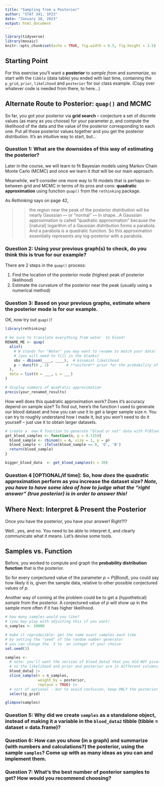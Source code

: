 ```yaml
---
title: "Sampling from a Posterior"
author: "STAT 341, SP23"
date: "January 18, 2023"
output: html_document
---
```


```r
library(tidyverse)
library(mosaic)
knitr::opts_chunk$set(echo = TRUE, fig.width = 6.5, fig.height = 3.5)
```

## Starting Point

For this exercise you'll want a **posterior** to *sample from* and *summarize*, so start with the `tibble` (data table) you ended with last time, containing the `p_grid`, `prior`, `likelihood` and `posterior` for our class example. (Copy over whatever code is needed from there, to here...)

##  Alternate Route to Posterior: `quap()` and MCMC

So far, you got your posterior via **grid search** -- conjecture a set of discrete values (as many as you choose) for your parameter $p$, and compute the likelihood of the data  and the value of the  posterior corresponding to each one. Put all those posterior values together and you get the  posterior distribution. It's an intuitive way to start, but...

### Question 1: What  are the downsides of this way of estimating the posterior?

Later in the course, we will learn to fit Bayesian models using Markov Chain Monte Carlo (MCMC) and once we learn it *that* will be our main approach.

Meanwhile, we'll consider one more way to fit models that is perhaps in-between grid and MCMC in terms of its pros and cons: **quadratic approximation** using function `quap()` from the `rethinking` package.

As *Rethinking* says on page 42,

>> the region near the peak of the posterior distribution will be nearly Gaussian — or "normal" — in  shape...A Gaussian approximation is called "quadratic approximation" because the [natural] logarithm of  a Gaussian distribution forms a parabola. And a parabola is a quadratic function. So this  approximation essentially represents any log-posterior with a parabola.

###  Question 2: Using your previous graph(s) to check, do you think this is true for our example?

There are 2 steps in the `quap()` process:

1) Find the location of the posterior mode (highest peak of posterior likelihood)
2) Estimate  the curvature of the posterior near the peak (usually using a numerical method)

### Question 3: Based on your previous graphs, estimate where the posterior mode is for our example.

OK, now try out `quap()`!

```r
library(rethinking)

# be sure to translate everything from water  to blood!
RENAME_ME <- quap(
  alist(
    # W stands for "Water" you may want to rename to match your data!
    # (you will need to fill in the blanks)
    obs ~ dbinom(____, ____),  # binomial likelihood 
    p ~ dunif(0 , 1)        # **uniform** prior for the probability of success, "p"
  ), 
  data = list(W = ___, L = ___)
)

# display summary of quadratic approximation 
precis(your_renamed_results)
```

How well does this quadratic approximation work? Does it's accuracy depend on sample size? To find out, here's the function I used to generate our blood dataset and how you can use it to get a larger sample size $n$. You can try to roughly understand how I made it, but you won't need to do it yourself -- just use it to obtain larger datasets.

```r
# create a  new R function to generate "blood or not" data with P(Blood) = 0.115
get_blood_samples <- function(n, p = 0.115){
  blood_sample <- rbinom(n = n, size = 1, p = p)
  blood_sample <- ifelse(blood_sample == 0, 'O', 'B')
  return(blood_sample)
}
```

```r
bigger_blood_data  <- get_blood_samples(n = 30)
```

### Question 4 [OPTIONAL/if time]: So, how *does* the quadratic approximation perform as you increase the dataset size? *Note, you have to have some idea of how to judge what  the "right answer" (true posterior) is in order to answer this!*

## Where Next: Interpret & Present the Posterior

Once you have the posterior, you have your answer! Right?!?

Well...yes, and no. You need to be able to interpret it, and clearly communicate what it means. Let's devise some tools.

## Samples vs. Function
Before, you worked to compute and graph the **probability distribution function** that is the posterior.

So for every conjectured value of the parameter $p$ = $P(Blood)$, you could say how likely it is, given the sample data, relative to other possible conjectured values of $p$.

Another way of coming at the problem could be to get a (hypothetical) *sample* from the posterior. A conjectured value of $p$ will show up in the sample more often if it has higher likelihood.

```r
# how many samples would you like?
# (you may play with adjusting this if you want)
n_samples <- 10000

# make it reproducible: get the same exact samples each time
# by setting the "seed" of the random number generator
# you can change the  3 to  an integer of your choice
set.seed(3)

samples <-
  # note: you'll want the version of blood_data2 that you did NOT pivot_longer()
  # so the likelihood and prior and posterior are in different columns
  blood_data2 |> 
  slice_sample(n = n_samples, 
               weight_by = posterior, 
               replace = TRUE) |>
  # sort of optional - but to avoid confusion, keep ONLY the posterior
  select(p_grid)

glimpse(samples)
```


### Question 5: Why did we create `samples` as a  standalone object, instead of making it a variable in the `blood_data2` tibble (tibble = dataset $\approx$ data.frame)?

### Question 6: How can you **show** (in a graph) and **summarize** (with numbers and calculations?) the posterior, using the sample `samples`? Come up with as many ideas as you can and implement them. 

### Question 7: What's the best number of  posterior samples to get? How would you recommend choosing?